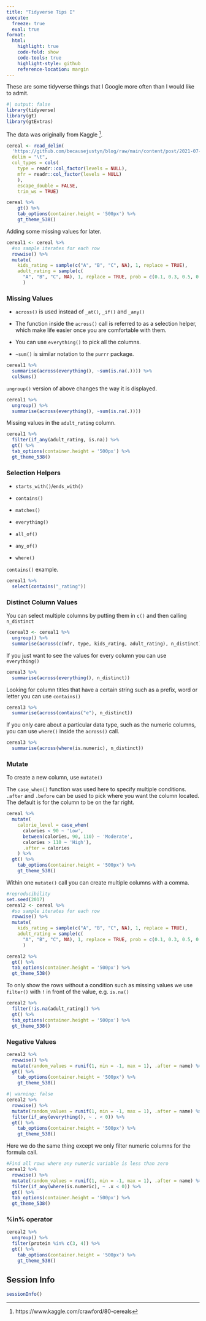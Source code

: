 ```yaml
---
title: "Tidyverse Tips I"
execute: 
  freeze: true
  eval: true
format:
  html:
    highlight: true
    code-fold: show
    code-tools: true
    highlight-style: github
    reference-location: margin
---
```


These are some tidyverse things that I Google more often than I would like to admit.

```r
#| output: false
library(tidyverse)
library(gt)
library(gtExtras)
```

The data was originally from Kaggle [^1]. 

::: {.column-margin}

[^1]: https://www.kaggle.com/crawford/80-cereals

:::

```r
cereal <- read_delim(
  'https://github.com/becausejustyn/blog/raw/main/content/post/2021-07-12-tidyverse-tips/cereal.txt',
  delim = "\t", 
  col_types = cols(
    type = readr::col_factor(levels = NULL),
    mfr = readr::col_factor(levels = NULL)
    ),
    escape_double = FALSE,
    trim_ws = TRUE)
```

```r
cereal %>%
    gt() %>% 
    tab_options(container.height = '500px') %>%
    gt_theme_538() 
```

Adding some missing values for later.

```r
cereal1 <- cereal %>%
  #so sample iterates for each row
  rowwise() %>% 
  mutate(
    kids_rating = sample(c("A", "B", "C", NA), 1, replace = TRUE),
    adult_rating = sample(c(
      "A", "B", "C", NA), 1, replace = TRUE, prob = c(0.1, 0.3, 0.5, 0.1))
      )
```

### Missing Values

-   `across()` is used instead of `_at()`, `_if()` and `_any()`

-   The function inside the `across()` call is referred to as a selection helper, which make life easier once you are comfortable with them.

-   You can use `everything()` to pick all the columns.

-   `~sum()` is similar notation to the `purrr` package.

```r
cereal1 %>%
  summarise(across(everything(), ~sum(is.na(.)))) %>%
  colSums() 
```

`ungroup()` version of above changes the way it is displayed.

```r
cereal1 %>%
  ungroup() %>%
  summarise(across(everything(), ~sum(is.na(.))))
```

Missing values in the `adult_rating` column.

```r
cereal1 %>%
  filter(if_any(adult_rating, is.na)) %>%
  gt() %>% 
  tab_options(container.height = '500px') %>%
  gt_theme_538() 
```

### Selection Helpers

-   `starts_with()`/`ends_with()`

-   `contains()`

-   `matches()`

-   `everything()`

-   `all_of()`

-   `any_of()`

-   `where()`

`contains()` example.
```r
cereal1 %>%
  select(contains("_rating")) 
```

### Distinct Column Values

You can select multiple columns by putting them in `c()` and then calling `n_distinct`

```r
(cereal3 <- cereal1 %>%
  ungroup() %>%
  summarise(across(c(mfr, type, kids_rating, adult_rating), n_distinct)))
```

If you just want to see the values for every column you can use `everything()`

```r
cereal3 %>%
  summarise(across(everything(), n_distinct))
```

Looking for column titles that have a certain string such as a prefix, word or letter you can use `contains()`

```r
cereal3 %>%
  summarise(across(contains("e"), n_distinct))
```

If you only care about a particular data type, such as the numeric columns, you can use `where()` inside the `across()` call.

```r
cereal3 %>%
  summarise(across(where(is.numeric), n_distinct))
```

### Mutate

To create a new column, use `mutate()`

The `case_when()` function was used here to specify multiple conditions. `.after` and `.before` can be used to pick where you want the column located. The default is for the column to be on the far right.

```r
cereal %>%
  mutate(
    calorie_level = case_when(
      calories < 90 ~ 'Low',
      between(calories, 90, 110) ~ 'Moderate',
      calories > 110 ~ 'High'), 
      .after = calories
    ) %>%
  gt() %>% 
    tab_options(container.height = '500px') %>%
    gt_theme_538() 
```

Within one `mutate()` call you can create multiple columns with a comma.

```r
#reproducibility 
set.seed(2017) 
cereal2 <- cereal %>%
  #so sample iterates for each row
  rowwise() %>% 
  mutate(
    kids_rating = sample(c("A", "B", "C", NA), 1, replace = TRUE),
    adult_rating = sample(c(
      "A", "B", "C", NA), 1, replace = TRUE, prob = c(0.1, 0.3, 0.5, 0.1))
      )

cereal2 %>%
  gt() %>% 
  tab_options(container.height = '500px') %>%
  gt_theme_538() 
```

To only show the rows without a condition such as missing values we use `filter()` with `!` in front of the value, e.g. `is.na()`

```r
cereal2 %>%
  filter(!is.na(adult_rating)) %>%
  gt() %>% 
  tab_options(container.height = '500px') %>%
  gt_theme_538() 
```

### Negative Values

```r
cereal2 %>%
  rowwise() %>%
  mutate(random_values = runif(1, min = -1, max = 1), .after = name) %>%
  gt() %>% 
    tab_options(container.height = '500px') %>%
    gt_theme_538() 
```

```r
#| warning: false
cereal2 %>%
  rowwise() %>%
  mutate(random_values = runif(1, min = -1, max = 1), .after = name) %>%
  filter(if_any(everything(), ~ . < 0)) %>%
  gt() %>% 
    tab_options(container.height = '500px') %>%
    gt_theme_538() 
```

Here we do the same thing except we only filter numeric columns for the formula call.

```r
#Find all rows where any numeric variable is less than zero
cereal2 %>%
  rowwise() %>%
  mutate(random_values = runif(1, min = -1, max = 1), .after = name) %>%
  filter(if_any(where(is.numeric), ~ .x < 0)) %>%
  gt() %>% 
  tab_options(container.height = '500px') %>%
  gt_theme_538() 
```

### %in% operator

```r
cereal2 %>%
  ungroup() %>%
  filter(protein %in% c(3, 4)) %>%
  gt() %>% 
    tab_options(container.height = '500px') %>%
    gt_theme_538() 
```

:::{.callout-caution collapse="true"}
## Session Info

```r
sessionInfo()
```
:::
